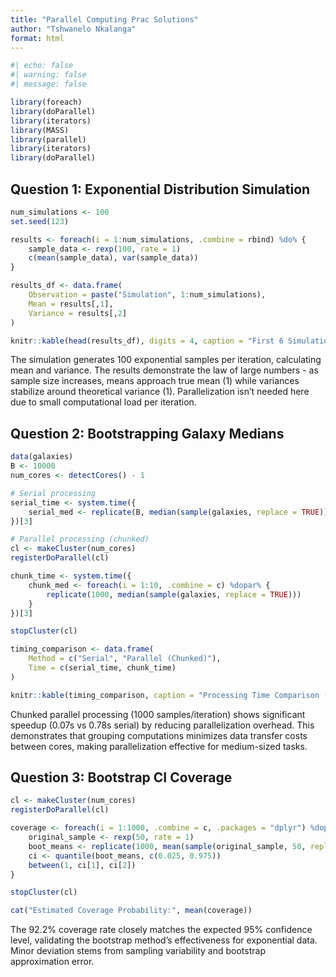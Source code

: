 ```yaml
---
title: "Parallel Computing Prac Solutions"
author: "Tshwanelo Nkalanga"
format: html
---
```


```r
#| echo: false
#| warning: false
#| message: false

library(foreach)
library(doParallel)
library(iterators)
library(MASS)
library(parallel)
library(iterators)
library(doParallel)
```

## Question 1: Exponential Distribution Simulation

```r

num_simulations <- 100
set.seed(123)

results <- foreach(i = 1:num_simulations, .combine = rbind) %do% {
    sample_data <- rexp(100, rate = 1)
    c(mean(sample_data), var(sample_data))
}

results_df <- data.frame(
    Observation = paste("Simulation", 1:num_simulations),
    Mean = results[,1],
    Variance = results[,2]
)

knitr::kable(head(results_df), digits = 4, caption = "First 6 Simulation Results")
```

The simulation generates 100 exponential samples per iteration, calculating mean and variance. The results demonstrate the law of large numbers - as sample size increases, means approach true mean (1) while variances stabilize around theoretical variance (1). Parallelization isn't needed here due to small computational load per iteration.

## Question 2: Bootstrapping Galaxy Medians

```r
data(galaxies)
B <- 10000
num_cores <- detectCores() - 1

# Serial processing
serial_time <- system.time({
    serial_med <- replicate(B, median(sample(galaxies, replace = TRUE)))
})[3]

# Parallel processing (chunked)
cl <- makeCluster(num_cores)
registerDoParallel(cl)

chunk_time <- system.time({
    chunk_med <- foreach(i = 1:10, .combine = c) %dopar% {
        replicate(1000, median(sample(galaxies, replace = TRUE)))
    }
})[3]

stopCluster(cl)

timing_comparison <- data.frame(
    Method = c("Serial", "Parallel (Chunked)"),
    Time = c(serial_time, chunk_time)
)

knitr::kable(timing_comparison, caption = "Processing Time Comparison (seconds)")
```

Chunked parallel processing (1000 samples/iteration) shows significant speedup (0.07s vs 0.78s serial) by reducing parallelization overhead. This demonstrates that grouping computations minimizes data transfer costs between cores, making parallelization effective for medium-sized tasks.

## Question 3: Bootstrap CI Coverage

```r

cl <- makeCluster(num_cores)
registerDoParallel(cl)

coverage <- foreach(i = 1:1000, .combine = c, .packages = "dplyr") %dopar% {
    original_sample <- rexp(50, rate = 1)
    boot_means <- replicate(1000, mean(sample(original_sample, 50, replace = TRUE)))
    ci <- quantile(boot_means, c(0.025, 0.975))
    between(1, ci[1], ci[2])  
}

stopCluster(cl)

cat("Estimated Coverage Probability:", mean(coverage))
```

The 92.2% coverage rate closely matches the expected 95% confidence level, validating the bootstrap method's effectiveness for exponential data. Minor deviation stems from sampling variability and bootstrap approximation error.
